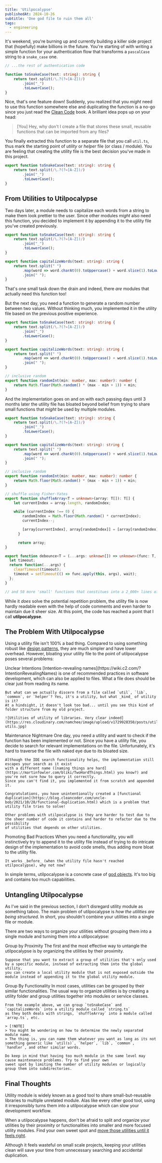 ```yaml
---
title: 'Utilpocalypse'
publishedAt: 2024-10-26
subtitle: 'One god file to ruin them all'
tags:
  - engineering
---
```



It's weekend, you're burning up and currently building a killer side project that (hopefully) make billions
in the future. You're starting of with writing a simple function for your authentication flow that transforms
a `pascalCase` string to a `snake_case` one.

```ts title=auth.ts
// ...the rest of authentication code

function toSnakeCase(text: string): string {
	return text.split(/\.?(?=[A-Z])/)
		.join("_")
		.toLowerCase();
}
```

Nice, that's one feature down! Suddenly, you realized that you *might* need to use this function somewhere
else and duplicating the function is a no-go since you just read the [Clean Code](https://www.amazon.com/Clean-Code-Handbook-Software-Craftsmanship/dp/0132350882) book.
A brilliant idea pops up on your head:

> [You]
> Hey, why don't I create a file that stores these small, reusable functions that can be imported from any files?

You finally extracted this function to a separate file that you call `util.ts`, thus mark the starting point of *utility* or
*helper* file (or class / module). You are feeling that creating the utility file is the best decision you've made in this project.

```ts title=util.ts
export function toSnakeCase(text: string): string {
	return text.split(/\.?(?=[A-Z])/)
		.join("_")
		.toLowerCase();
}
```

## From Utilities to Utilpocalypse

Two days later, a module needs to capitalize each words from a string to make them look prettier to the user.
Since other modules _might_ also need this function, you decided to implement it by appending it to the utility file you've
created previously.

```ts title=The first addition to util.ts
export function toSnakeCase(text: string): string {
	return text.split(/\.?(?=[A-Z])/)
		.join("_")
		.toLowerCase();
}

export function capitalizeWords(text: string): string {
	return text.split(" ")
		.map(word => word.charAt(0).toUppercase() + word.slice(1).toLowercase())
		.join(" ");
}
```

That's one small task down the drain and indeed, there _are_ modules that actually need this function too!

But the next day, you need a function to generate a random number between two values. Without thinking much, you implemented
it in the utility file based on the previous positive experience.

```ts title=The second addition to util.ts
export function toSnakeCase(text: string): string {
	return text.split(/\.?(?=[A-Z])/)
		.join("_")
		.toLowerCase();
}

export function capitalizeWords(text: string): string {
	return text.split(" ")
		.map(word => word.charAt(0).toUppercase() + word.slice(1).toLowercase())
		.join(" ");
}

// inclusive random
export function randomInt(min: number, max: number): number {
	return Math.floor(Math.random() * (max - min + 1)) + min;
}
```

And the implementation goes on and on with each passing days until 3 months later the utility file has bloated beyond
belief from trying to share small functions that _might_ be used by multiple modules.

```ts title=The XXX addition to util.ts (why it's so big now?)
export function toSnakeCase(text: string): string {
	return text.split(/\.?(?=[A-Z])/)
		.join("_")
		.toLowerCase();
}

export function capitalizeWords(text: string): string {
	return text.split(" ")
		.map(word => word.charAt(0).toUppercase() + word.slice(1).toLowercase())
		.join(" ");
}

// inclusive random
export function randomInt(min: number, max: number): number {
	return Math.floor(Math.random() * (max - min + 1)) + min;
}

// shuffle using Fisher-Yates
export function shuffleArray<T = unknown>(array: T[]): T[] {
	let currentIndex = array.length, randomIndex;

	while (currentIndex !== 0) {
		randomIndex = Math.floor(Math.random() * currentIndex);
	    currentIndex--;

	    [array[currentIndex], array[randomIndex]] = [array[randomIndex], array[currentIndex]];
	  }

	  return array;
}

export function debounce<T = (...args: unknown[]) => unknown>(func: T, wait: number): T {
  let timeout;
  return function(...args) {
    clearTimeout(timeout);
    timeout = setTimeout(() => func.apply(this, args), wait);
  };
}

// and 50 more 'small' functions that constitues into a 2_000+ lines of code
```

While it _does_ solve the potential repetition problem, the utility file is now hardly readable
even with the help of code comments and even harder to maintain due it sheer size. At this point,
the code has reached a point that I call **utilpocalypse**.

## The Problem With Utilpocalypse

Using a utility file isn't 100% a bad thing. Compared to using something robust like [design patterns](https://refactoring.guru/), they are
much simpler and have lower overhead. However, bloating your utility file to the point of utilpocalypse poses several problems:

<DescriptionList>
  <DescriptionTerm>
    Unclear Intentions
  </DescriptionTerm>
  <DescriptionItem>
    [Intention-revealing names](https://wiki.c2.com/?IntentionRevealingNames) is one of recommended practices in software development,
    which can also be applied to files. What a file does should be clear just from reading its name.

    But what can we actually discern from a file called `util`, `lib`, `common`, or `helper`? Yes, it's a utility, but what _kind_ of utility is it?
    At a hindsight, it doesn't look too bad... until you see this kind of folder structure from my old project.

    ![Utilities of utility of libraries. Very clear indeed](https://res.cloudinary.com/namchee/image/upload/v1729928350/posts/utilpocalypse/nested-utils.jpg)
  </DescriptionItem>

  <DescriptionTerm>
    Maintenance Nightmare
  </DescriptionTerm>
  <DescriptionItem>
    One day, you need a utility and want to check if the function has been implemented or not.
    Since you have a utility file, you decide to search for relevant implementations on the file.
    Unfortunately, it's hard to traverse the file with naked eye due to its bloated size.

    Although the IDE search functionality helps, the implementation still escapes your search as it exist
    with a different name ([naming things are hard](https://martinfowler.com/bliki/TwoHardThings.html) you know?) and you're not sure how to query it correctly.
    Since you can't find it, you implemented it from scratch and appended it.

    Congratulations, you have unintentionally created a [functional duplication](https://blog.cleancoder.com/uncle-bob/2021/10/28/functional-duplication.html) which is a problem that utility file tries to solve!

    Other problems with utilpocalypse is they are harder to test due to the sheer number of code it contains and harder to refactor due to the possibility
    of utilities that depends on other utilities.
  </DescriptionItem>

  <DescriptionTerm>
    Promoting Bad Practices
  </DescriptionTerm>
  <DescriptionItem>
    When you need a functionality, you will instinctively try to append it to the utility file instead of trying to do intricate design of the implementation to avoid code smells, thus adding more bloat to the utility file.

    It works _before_ (when the utility file hasn't reached utilpocalypse), why not now?
  </DescriptionItem>
</DescriptionList>

In simple terms, utilpocalypse is a concrete case of [god objects](https://en.wikipedia.org/wiki/God_object).
It's too big and contains too much capabilities.

## Untangling Utilpocalypse

As I've said in the previous section, I don't disregard utility module as something taboo. The main problem of utilpocalypse is *how the utilities are being structured*.
In short, you shouldn't combine your utilities into a single file or module.

There are two ways to organize your utilities without grouping them into a single module and turning them into a utilpocalypse:

<DescriptionList>
  <DescriptionTerm>
    Group by Proximity
  </DescriptionTerm>
  <DescriptionItem>
    The first and the most effective way to untangle the utilpocalypse is by organizing the utilities by their proximity.

    Suppose that you want to extract a group of utilities that's only used by a specific module, instead of extracting them into the global utility,
    you can create a local utility module that is not exposed outside the module instead of appending it to the global utility module.
  </DescriptionItem>

  <DescriptionTerm>
    Group By Functionality
  </DescriptionTerm>
  <DescriptionItem>
    In most cases, utilities can be grouped by their similar functionalities. The usual way to organize utilities is by creating
    a utility folder and group utilities together into modules or service classes.

    From the example above, we can group `toSnakeCase` and `capitalizeWords` into a utility module called `string.ts`
    as they both deals with strings, `shuffleArray` into a module called `array.ts`, etc.

    > [!NOTE]
    > You might be wondering on how to determine the newly separated module name.
    > The thing is, you can name them whatever you want as long as its not something generic like `util(s)`, `helper`, `lib`, `common`, `handler`, and other similar words.

    Do keep in mind that having too much module in the same level may cause maintenance problems. Try to find your own
    sweet spot by limiting the number of utility modules or logically group them into subdirectories.
  </DescriptionItem>
</DescriptionList>

## Final Thoughts

Utility module is widely known as a good tool to share small-but-reusable libraries to multiple unrelated module.
Alas like every other good tool, using it irresponsibly turns them into a utilpocalypse which can slow your development workflow.

When a utilpocalypse happens, don't be afraid to split and organize your utilities by their proximity or functionalities into smaller
and more focused utility modules. Find your own sweet spot and [move those utilities until it feels right](https://react-file-structure.surge.sh/).

Although it feels wasteful on small scale projects, keeping your utilities clean will save your time from unnecessary searching and accidental duplication.
